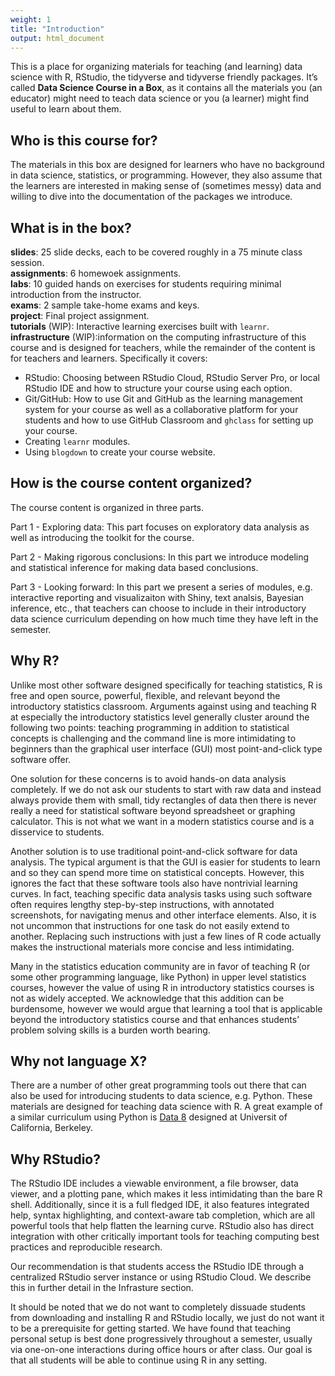 ```yaml
---
weight: 1
title: "Introduction"
output: html_document
---
```


This is a place for organizing materials for teaching (and learning) data 
science with R, RStudio, the tidyverse and tidyverse friendly packages. It's 
called __Data Science Course in a Box__, as it contains all the materials you 
(an educator) might need to teach data science or you (a learner) might find 
useful to learn about them.

## Who is this course for?

The materials in this box are designed for learners who have no background 
in data science, statistics, or programming. However, they also assume that 
the learners are interested in making sense of (sometimes messy) data and 
willing to dive into the documentation of the packages we introduce.

## What is in the box?

<i class="fas fa-tv fa-fw"></i> **slides**: 25 slide decks, each to be covered 
roughly in a 75 minute class session.  
<i class="fas fa-file-alt fa-fw"></i> **assignments**: 6 homewoek assignments.  
<i class="fas fa-file-code fa-fw"></i> **labs**: 10 guided hands on exercises 
for students requiring minimal introduction from the instructor.  
<i class="fas fa-edit fa-fw"></i> **exams**: 2 sample take-home exams and keys.  
<i class="fas fa-folder-open fa-fw"></i> **project**: Final project assignment.  
<i class="fas fa-hand-point-up fa-fw"></i> **tutorials** (WIP): Interactive 
learning exercises built with `learnr`.  
<i class="fas fa-toolbox fa-fw"></i> **infrastructure** (WIP):information on the 
computing infrastructure of this course and is designed for teachers, while the 
remainder of the content is for teachers and learners. Specifically it covers:

  - RStudio: Choosing between RStudio Cloud, RStudio Server Pro, or local RStudio 
IDE and how to structure your course using each option.  
  - Git/GitHub: How to use Git and GitHub as the learning management system for 
your course as well as a collaborative platform for your students and how to use 
GitHub Classroom and `ghclass` for setting up your course.  
  - Creating `learnr` modules.  
  - Using `blogdown` to create your course website.  

## How is the course content organized?

The course content is organized in three parts.

Part 1 - Exploring data: This part focuses on exploratory data analysis as well 
as introducing the toolkit for the course.

Part 2 - Making rigorous conclusions: In this part we introduce modeling and 
statistical inference for making data based conclusions.

Part 3 - Looking forward: In this part we present a series of modules, e.g. 
interactive reporting and visualizaiton with Shiny, text analsis, Bayesian 
inference, etc., that teachers can choose to include in their introductory 
data science curriculum depending on how much time they have left in the 
semester. 

## Why R?

Unlike most other software designed specifically for teaching statistics, R 
is free and open source, powerful, flexible, and relevant beyond the 
introductory statistics classroom. Arguments against using and teaching 
R at especially the introductory statistics level generally cluster around 
the following two points: teaching programming in addition to statistical 
concepts is challenging and the command line is more intimidating to beginners 
than the graphical user interface (GUI) most point-and-click type software 
offer.

One solution for these concerns is to avoid hands-on data analysis completely. 
If we do not ask our students to start with raw data and instead always provide 
them with small, tidy rectangles of data then there is never really a need for 
statistical software beyond spreadsheet or graphing calculator. This is not 
what we want in a modern statistics course and is a disservice to students.

Another solution is to use traditional point-and-click software for data 
analysis. The typical argument is that the GUI is easier for students to learn 
and so they can spend more time on statistical concepts. However, this ignores 
the fact that these software tools also have nontrivial learning curves. In 
fact, teaching specific data analysis tasks using such software often requires 
lengthy step-by-step instructions, with annotated screenshots, for navigating 
menus and other interface elements. Also, it is not uncommon that instructions 
for one task do not easily extend to another. Replacing such instructions with 
just a few lines of R code actually makes the instructional materials more 
concise and less intimidating.

Many in the statistics education community are in favor of teaching R (or some 
other programming language, like Python) in upper level statistics courses, 
however the value of using R in introductory statistics courses is not as widely 
accepted. We acknowledge that this addition can be burdensome, however we would 
argue that learning a tool that is applicable beyond the introductory statistics 
course and that enhances students' problem solving skills is a burden worth 
bearing.

## Why not language X?

There are a number of other great programming tools out there that can also be 
used for introducing students to data science, e.g. Python. These materials are 
designed for teaching data science with R. A great example of a similar 
curriculum using Python is [Data 8](http://data8.org/) designed at Universit of 
California, Berkeley.

## Why RStudio?

The RStudio IDE includes a viewable environment, a file browser, data viewer, 
and a plotting pane, which makes it less intimidating than the bare R shell. 
Additionally, since it is a full fledged IDE, it also features integrated help, 
syntax highlighting, and context-aware tab completion, which are all powerful 
tools that help flatten the learning curve. RStudio also has direct integration 
with other critically important tools for teaching computing best practices and 
reproducible research.

Our recommendation is that students access the RStudio IDE through a centralized 
RStudio server instance or using RStudio Cloud. We describe this in further 
detail in the Infrasture section.

It should be noted that we do not want to completely dissuade students from 
downloading and installing R and RStudio locally, we just do not want it to be 
a prerequisite for getting started. We have found that teaching personal setup 
is best done progressively throughout a semester, usually via one-on-one 
interactions during office hours or after class. Our goal is that all students 
will be able to continue using R in any setting.
